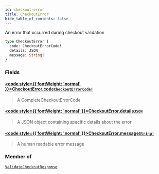 ```yaml
---
id: checkout-error
title: CheckoutError
hide_table_of_contents: false
---
```








An error that occurred during checkout validation

```graphql
type CheckoutError {
  code: CheckoutErrorCode!
  details: JSON
  message: String!
}
```


### Fields

#### [<code style={{ fontWeight: 'normal' }}>CheckoutError.<b>code</b></code>](#)<Bullet />[`CheckoutErrorCode!`](/demand/api/graphql-storefront/reference/enums/checkout-error-code) <Badge class="secondary" text="non-null"/> <Badge class="secondary" text="enum"/>
> A CompleteCheckoutErrorCode
> 

#### [<code style={{ fontWeight: 'normal' }}>CheckoutError.<b>details</b></code>](#)<Bullet />[`JSON`](/demand/api/graphql-storefront/reference/scalars/json) <Badge class="secondary" text="scalar"/>
> A JSON object containing specific details about the error
> 

#### [<code style={{ fontWeight: 'normal' }}>CheckoutError.<b>message</b></code>](#)<Bullet />[`String!`](/demand/api/graphql-storefront/reference/scalars/string) <Badge class="secondary" text="non-null"/> <Badge class="secondary" text="scalar"/>
> A human readable error message
> 



### Member of

[`ValidateCheckoutResponse`](/demand/api/graphql-storefront/reference/objects/validate-checkout-response)  <Badge class="secondary" text="object"/>



